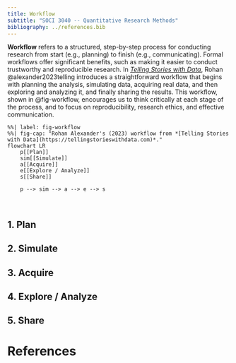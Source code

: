 ```yaml
---
title: Workflow
subtitle: "SOCI 3040 -- Quantitative Research Methods"
bibliography: ../references.bib
---
```



**Workflow** refers to a structured, step-by-step process for conducting research from start (e.g., planning) to finish (e.g., communicating). Formal workflows offer significant benefits, such as making it easier to conduct trustworthy and reproducible research. In [*Telling Stories with Data*](https://tellingstorieswithdata.com), Rohan @alexander2023telling introduces a straightforward workflow that begins with planning the analysis, simulating data, acquiring real data, and then exploring and analyzing it, and finally sharing the results. This workflow, shown in @fig-workflow, encourages us to think critically at each stage of the process, and to focus on reproducibility, research ethics, and effective communication.

```mermaid
%%| label: fig-workflow
%%| fig-cap: "Rohan Alexander's (2023) workflow from *[Telling Stories with Data](https://tellingstorieswithdata.com)*."
flowchart LR
    p[[Plan]]
    sim[[Simulate]]
    a[[Acquire]]
    e[[Explore / Analyze]]
    s[[Share]]

    p --> sim --> a --> e --> s
```

<br>

## 1. Plan

## 2. Simulate

## 3. Acquire

## 4. Explore / Analyze

## 5. Share

# References